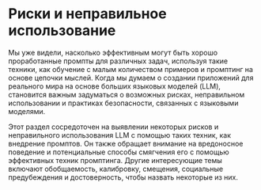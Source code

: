 # Риски и неправильное использование



Мы уже видели, насколько эффективным могут быть хорошо проработанные промпты для различных задач, используя такие техники, как обучение с малым количеством примеров и промптинг на основе цепочки мыслей. Когда мы думаем о создании приложений для реального мира на основе больших языковых моделей (LLM), становится важным задуматься о возможных рисках, неправильном использовании и практиках безопасности, связанных с языковыми моделями.

Этот раздел сосредоточен на выявлении некоторых рисков и неправильного использования LLM с помощью таких техник, как внедрение промптов. Он также обращает внимание на вредоносное поведение и потенциальные способы смягчения его с помощью эффективных техник промптинга. Другие интересующие темы включают обобщаемость, калибровку, смещения, социальные предубеждения и достоверность, чтобы назвать некоторые из них.

<ContentFileNames section="risks" lang="ru"/>
